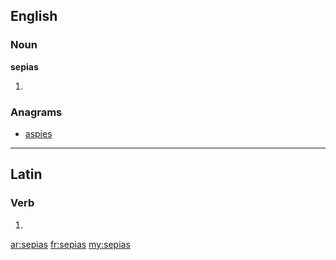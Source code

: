 ==English==

===Noun===
'''sepias'''

# {{plural of|sepia}}

===Anagrams===
* [[aspies#English|aspies]]

----

==Latin==

===Verb===
{{la-verb-form|sēpiās}}

# {{conjugation of|sepio|sēpiō|2|s|pres|act|sub|lang=la}}

[[ar:sepias]]
[[fr:sepias]]
[[my:sepias]]